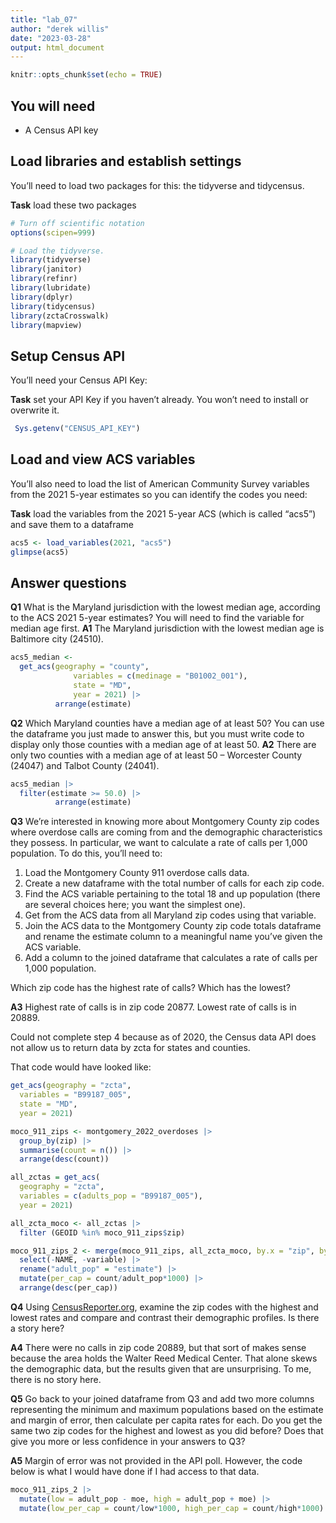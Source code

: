 ```yaml
---
title: "lab_07"
author: "derek willis"
date: "2023-03-28"
output: html_document
---
```


```r
knitr::opts_chunk$set(echo = TRUE)
```

## You will need

-   A Census API key

## Load libraries and establish settings

You'll need to load two packages for this: the tidyverse and tidycensus.

**Task** load these two packages

```r
# Turn off scientific notation
options(scipen=999)

# Load the tidyverse.
library(tidyverse)
library(janitor)
library(refinr)
library(lubridate)
library(dplyr)
library(tidycensus)
library(zctaCrosswalk)
library(mapview)
```

## Setup Census API

You'll need your Census API Key:

**Task** set your API Key if you haven't already. You won't need to install or overwrite it.

```r
 Sys.getenv("CENSUS_API_KEY")
```

## Load and view ACS variables

You'll also need to load the list of American Community Survey variables from the 2021 5-year estimates so you can identify the codes you need:

**Task** load the variables from the 2021 5-year ACS (which is called "acs5") and save them to a dataframe

```r

acs5 <- load_variables(2021, "acs5")
glimpse(acs5)

```

## Answer questions

**Q1** What is the Maryland jurisdiction with the lowest median age, according to the ACS 2021 5-year estimates? You will need to find the variable for median age first. 
**A1** 
The Maryland jurisdiction with the lowest median age is Baltimore city (24510).

```r
acs5_median <- 
  get_acs(geography = "county",
              variables = c(medinage = "B01002_001"),
              state = "MD",
              year = 2021) |>
          arrange(estimate)

```

**Q2** Which Maryland counties have a median age of at least 50? You can use the dataframe you just made to answer this, but you must write code to display only those counties with a median age of at least 50. 
**A2** 
There are only two counties with a median age of at least 50 -- Worcester County (24047) and Talbot County (24041).

```r
acs5_median |>
  filter(estimate >= 50.0) |>
          arrange(estimate)
```

**Q3** We're interested in knowing more about Montgomery County zip codes where overdose calls are coming from and the demographic characteristics they possess. In particular, we want to calculate a rate of calls per 1,000 population. To do this, you'll need to:

1. Load the Montgomery County 911 overdose calls data.
2. Create a new dataframe with the total number of calls for each zip code.
3. Find the ACS variable pertaining to the total 18 and up population (there are several choices here; you want the simplest one).
4. Get from the ACS data from all Maryland zip codes using that variable.
5. Join the ACS data to the Montgomery County zip code totals dataframe and rename the estimate column to a meaningful name you've given the ACS variable.
6. Add a column to the joined dataframe that calculates a rate of calls per 1,000 population.

Which zip code has the highest rate of calls? Which has the lowest?

**A3** 
Highest rate of calls is in zip code 20877. Lowest rate of calls is in 20889.

Could not complete step 4 because as of 2020, the Census data API does not allow us to return data by zcta for states and counties.

That code would have looked like: 
```r
get_acs(geography = "zcta",
  variables = "B99187_005",
  state = "MD",
  year = 2021)
```

```r
moco_911_zips <- montgomery_2022_overdoses |>
  group_by(zip) |>
  summarise(count = n()) |>
  arrange(desc(count))
```

```r
all_zctas = get_acs(
  geography = "zcta",
  variables = c(adults_pop = "B99187_005"),
  year = 2021)
```

```r
all_zcta_moco <- all_zctas |> 
  filter (GEOID %in% moco_911_zips$zip)
```

```r
moco_911_zips_2 <- merge(moco_911_zips, all_zcta_moco, by.x = "zip", by.y = "GEOID") |>
  select(-NAME, -variable) |>
  rename("adult_pop" = "estimate") |>
  mutate(per_cap = count/adult_pop*1000) |>
  arrange(desc(per_cap))

```

**Q4** Using [CensusReporter.org](https://censusreporter.org/), examine the zip codes with the highest and lowest rates and compare and contrast their demographic profiles. Is there a story here?

**A4**
There were no calls in zip code 20889, but that sort of makes sense because the area holds the Walter Reed Medical Center. That alone skews the demographic data, but the results given that are unsurprising. To me, there is no story here.

**Q5** Go back to your joined dataframe from Q3 and add two more columns representing the minimum and maximum populations based on the estimate and margin of error, then calculate per capita rates for each. Do you get the same two zip codes for the highest and lowest as you did before? Does that give you more or less confidence in your answers to Q3?

**A5** 
Margin of error was not provided in the API poll. However, the code below is what I would have done if I had access to that data.

```r
moco_911_zips_2 |>
  mutate(low = adult_pop - moe, high = adult_pop + moe) |>
  mutate(low_per_cap = count/low*1000, high_per_cap = count/high*1000)
```




